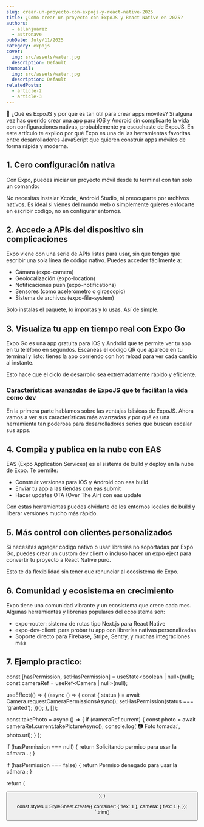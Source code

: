 ```yaml
---
slug: crear-un-proyecto-con-expojs-y-react-native-2025
title: ¿Como crear un proyecto con ExpoJS y React Native en 2025?
authors:
  - allanjuarez
  - astronave
pubDate: July/11/2025
category: expojs
cover:
  img: src/assets/water.jpg
  description: Default
thumbnail:
  img: src/assets/water.jpg
  description: Default
relatedPosts:
  - article-2
  - article-3
---
```



[Cuando se exporta el objeto "components" este asigna sitaxis markdown a un componente de Astro para que este mismo acture con su propia logica]: #

🧠 ¿Qué es ExpoJS y por qué es tan útil para crear apps móviles?
Si alguna vez has querido crear una app para iOS y Android sin complicarte la vida con configuraciones nativas, probablemente ya escuchaste de ExpoJS. En este artículo te explico por qué Expo es una de las herramientas favoritas entre desarrolladores JavaScript que quieren construir apps móviles de forma rápida y moderna.

## 1. Cero configuración nativa

Con Expo, puedes iniciar un proyecto móvil desde tu terminal con tan solo un comando:


<CodeBlock lang='bash' code={snippet} />

No necesitas instalar Xcode, Android Studio, ni preocuparte por archivos nativos. Es ideal si vienes del mundo web o simplemente quieres enfocarte en escribir código, no en configurar entornos.

## 2. Accede a APIs del dispositivo sin complicaciones

Expo viene con una serie de APIs listas para usar, sin que tengas que escribir una sola línea de código nativo. Puedes acceder fácilmente a:

- Cámara (expo-camera)
- Geolocalización (expo-location)
- Notificaciones push (expo-notifications)
- Sensores (como acelerómetro o giroscopio)
- Sistema de archivos (expo-file-system)

Solo instalas el paquete, lo importas y lo usas. Así de simple.

## 3. Visualiza tu app en tiempo real con Expo Go

Expo Go es una app gratuita para iOS y Android que te permite ver tu app en tu teléfono en segundos. Escaneas el código QR que aparece en tu terminal y listo: tienes la app corriendo con hot reload para ver cada cambio al instante.

Esto hace que el ciclo de desarrollo sea extremadamente rápido y eficiente.

### Características avanzadas de ExpoJS que te facilitan la vida como dev

En la primera parte hablamos sobre las ventajas básicas de ExpoJS. Ahora vamos a ver sus características más avanzadas y por qué es una herramienta tan poderosa para desarrolladores serios que buscan escalar sus apps.

## 4. Compila y publica en la nube con EAS

EAS (Expo Application Services) es el sistema de build y deploy en la nube de Expo. Te permite:

- Construir versiones para iOS y Android con eas build
- Enviar tu app a las tiendas con eas submit
- Hacer updates OTA (Over The Air) con eas update

Con estas herramientas puedes olvidarte de los entornos locales de build y liberar versiones mucho más rápido.

## 5. Más control con clientes personalizados

Si necesitas agregar código nativo o usar librerías no soportadas por Expo Go, puedes crear un custom dev client o incluso hacer un expo eject para convertir tu proyecto a React Native puro.

Esto te da flexibilidad sin tener que renunciar al ecosistema de Expo.

## 6. Comunidad y ecosistema en crecimiento

Expo tiene una comunidad vibrante y un ecosistema que crece cada mes. Algunas herramientas y librerías populares del ecosistema son:

- expo-router: sistema de rutas tipo Next.js para React Native
- expo-dev-client: para probar tu app con librerías nativas personalizadas
- Soporte directo para Firebase, Stripe, Sentry, y muchas integraciones más

## 7. Ejemplo practico:


const [hasPermission, setHasPermission] = useState<boolean | null>(null);
const cameraRef = useRef<Camera | null>(null);

useEffect(() => {
(async () => {
const { status } = await Camera.requestCameraPermissionsAsync();
setHasPermission(status === 'granted');
})();
}, []);

const takePhoto = async () => {
if (cameraRef.current) {
const photo = await cameraRef.current.takePictureAsync();
console.log('📷 Foto tomada:', photo.uri);
}
};

if (hasPermission === null) {
return <Text>Solicitando permiso para usar la cámara...</Text>;
}

if (hasPermission === false) {
return <Text>Permiso denegado para usar la cámara.</Text>;
}

return (

<View style={styles.container}>
  <Camera ref={cameraRef} style={styles.camera} />
  <Button title='Tomar Foto' onPress={takePhoto} />
</View>
); }

const styles = StyleSheet.create({
container: { flex: 1 },
camera: { flex: 1 },
});
`.trim()

<CodeBlock fileName='app' lang='tsx' code={expoExample} />
